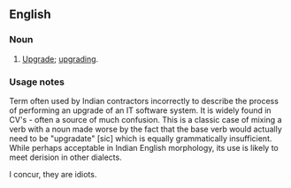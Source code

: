 ==English==

===Noun===
{{en-noun}}

# {{nonstandard}} [[upgrade|Upgrade]]; [[upgrading]].

===Usage notes===
Term often used by Indian contractors incorrectly to describe the process of performing an upgrade of an IT software system.  It is widely found in CV's - often a source of much confusion.
This is a classic case of mixing a verb with a noun made worse by the fact that the base verb would actually need to be "upgradate" [sic] which is equally grammatically insufficient.  While perhaps acceptable in Indian English morphology, its use is likely to meet derision in other dialects.

I concur, they are idiots.